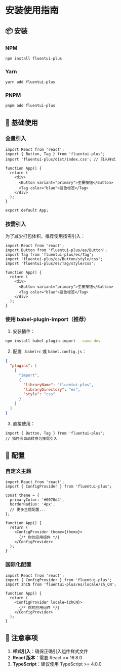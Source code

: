 
<Meta title="使用指南/安装使用" />

# 安装使用指南

## 📦 安装

### NPM

```bash
npm install fluentui-plus
```

### Yarn

```bash
yarn add fluentui-plus
```

### PNPM

```bash
pnpm add fluentui-plus
```

## 🎯 基础使用

### 全量引入

```tsx
import React from 'react';
import { Button, Tag } from 'fluentui-plus';
import 'fluentui-plus/dist/index.css'; // 引入样式

function App() {
  return (
    <div>
      <Button variant="primary">主要按钮</Button>
      <Tag color="blue">蓝色标签</Tag>
    </div>
  );
}

export default App;
```

### 按需引入

为了减少打包体积，推荐使用按需引入：

```tsx
import React from 'react';
import Button from 'fluentui-plus/es/Button';
import Tag from 'fluentui-plus/es/Tag';
import 'fluentui-plus/es/Button/style/css';
import 'fluentui-plus/es/Tag/style/css';

function App() {
  return (
    <div>
      <Button variant="primary">主要按钮</Button>
      <Tag color="blue">蓝色标签</Tag>
    </div>
  );
}
```

### 使用 babel-plugin-import（推荐）

1. 安装插件：

```bash
npm install babel-plugin-import --save-dev
```

2. 配置 `.babelrc` 或 `babel.config.js`：

```json
{
  "plugins": [
    [
      "import",
      {
        "libraryName": "fluentui-plus",
        "libraryDirectory": "es",
        "style": "css"
      }
    ]
  ]
}
```

3. 直接使用：

```tsx
import { Button, Tag } from 'fluentui-plus';
// 插件会自动转换为按需引入
```

## 🔧 配置

### 自定义主题

```tsx
import React from 'react';
import { ConfigProvider } from 'fluentui-plus';

const theme = {
  primaryColor: '#0078d4',
  borderRadius: '4px',
  // 更多主题配置...
};

function App() {
  return (
    <ConfigProvider theme={theme}>
      {/* 你的应用组件 */}
    </ConfigProvider>
  );
}
```

### 国际化配置

```tsx
import React from 'react';
import { ConfigProvider } from 'fluentui-plus';
import zhCN from 'fluentui-plus/es/locale/zh_CN';

function App() {
  return (
    <ConfigProvider locale={zhCN}>
      {/* 你的应用组件 */}
    </ConfigProvider>
  );
}
```

## 📝 注意事项

1. **样式引入**：确保正确引入组件样式文件
2. **React 版本**：需要 React >= 16.8.0
3. **TypeScript**：建议使用 TypeScript >= 4.0.0
